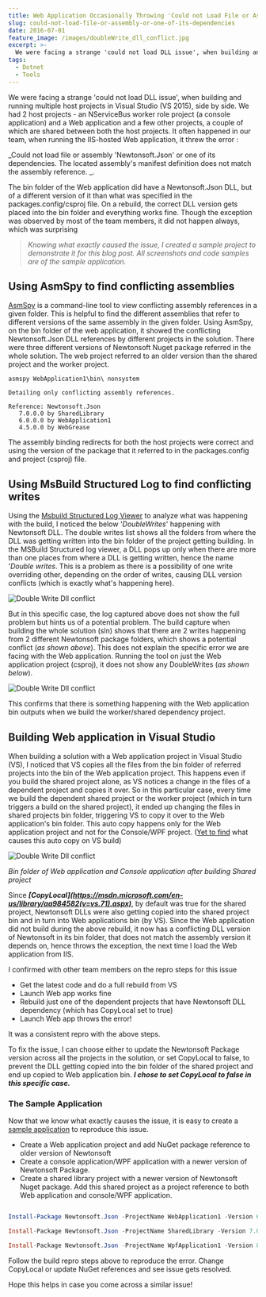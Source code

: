```yaml
---
title: Web Application Occasionally Throwing 'Could not Load File or Assembly or one of its Dependencies' Exception
slug: could-not-load-file-or-assembly-or-one-of-its-dependencies
date: 2016-07-01
feature_image: /images/doubleWrite_dll_conflict.jpg
excerpt: >-
  We were facing a strange 'could not load DLL issue', when building and running multiple host projects in Visual Studio (VS 2015), side by side. We had 2 host projects...
tags:
  - Dotnet
  - Tools
---
```

We were facing a strange 'could not load DLL issue', when building and running multiple host projects in Visual Studio (VS 2015), side by side. We had 2 host projects - an NServiceBus worker role project (a console application) and a Web application and a few other projects, a couple of which are shared between both the host projects. It often happened in our team, when running the IIS-hosted Web application, it threw the error :

\_Could not load file or assembly 'Newtonsoft.Json' or one of its dependencies. The located assembly's manifest definition does not match the assembly reference. \_.

The bin folder of the Web application did have a Newtonsoft.Json DLL, but of a different version of it than what was specified in the packages.config/csproj file. On a rebuild, the correct DLL version gets placed into the bin folder and everything works fine. Though the exception was observed by most of the team members, it did not happen always, which was surprising

> _Knowing what exactly caused the issue, I created a sample project to demonstrate it for this blog post. All screenshots and code samples are of the sample application._

## Using AsmSpy to find conflicting assemblies

[AsmSpy](https://github.com/mikehadlow/AsmSpy) is a command-line tool to view conflicting assembly references in a given folder. This is helpful to find the different assemblies that refer to different versions of the same assembly in the given folder. Using AsmSpy, on the bin folder of the web application, it showed the conflicting Newtonsoft.Json DLL references by different projects in the solution. There were three different versions of Newtonsoft Nuget package referred in the whole solution. The web project referred to an older version than the shared project and the worker project.

```text
asmspy WebApplication1\bin\ nonsystem

Detailing only conflicting assembly references.

Reference: Newtonsoft.Json
   7.0.0.0 by SharedLibrary
   6.0.0.0 by WebApplication1
   4.5.0.0 by WebGrease

```

The assembly binding redirects for both the host projects were correct and using the version of the package that it referred to in the packages.config and project (csproj) file.

## Using MsBuild Structured Log to find conflicting writes

Using the [Msbuild Structured Log Viewer](https://github.com/KirillOsenkov/MSBuildStructuredLog) to analyze what was happening with the build, I noticed the below '_DoubleWrites_' happening with Newtonsoft DLL. The double writes list shows all the folders from where the DLL was getting written into the bin folder of the project getting building. In the MSBuild Structured log viewer, a DLL pops up only when there are more than one places from where a DLL is getting written, hence the name '_Double writes_. This is a problem as there is a possibility of one write overriding other, depending on the order of writes, causing DLL version conflicts (which is exactly what's happening here).

![Double Write Dll conflict](/images/doubleWrite_msbuildLogViewer.png)

But in this specific case, the log captured above does not show the full problem but hints us of a potential problem. The build capture when building the whole solution (sln) shows that there are 2 writes happening from 2 different Newtonsoft package folders, which shows a potential conflict (_as shown above_). This does not explain the specific error we are facing with the Web application. Running the tool on just the Web application project (csproj), it does not show any DoubleWrites (_as shown below_).

![Double Write Dll conflict](/images/doubleWrite_proj_msbuildLogViewer.png)

This confirms that there is something happening with the Web application bin outputs when we build the worker/shared dependency project.

## Building Web application in Visual Studio

When building a solution with a Web application project in Visual Studio (VS), I noticed that VS copies all the files from the bin folder of referred projects into the bin of the Web application project. This happens even if you build the shared project alone, as VS notices a change in the files of a dependent project and copies it over. So in this particular case, every time we build the dependent shared project or the worker project (which in turn triggers a build on the shared project), it ended up changing the files in shared projects bin folder, triggering VS to copy it over to the Web application's bin folder. This auto copy happens only for the Web application project and not for the Console/WPF project. ([Yet to find](https://twitter.com/rahulpnath/status/745841691979022336) what causes this auto copy on VS build)

![Double Write Dll conflict](/images/doubleWrite_dll_conflict.jpg)

_Bin folder of Web application and Console application after building Shared project_

Since **_\[CopyLocal\](https://msdn.microsoft.com/en-us/library/aa984582(v=vs.71).aspx)_**, by default was true for the shared project, Newtonsoft DLLs were also getting copied into the shared project bin and in turn into Web applications bin (by VS). Since the Web application did not build during the above rebuild, it now has a conflicting DLL version of Newtonsoft in its bin folder, that does not match the assembly version it depends on, hence throws the exception, the next time I load the Web application from IIS.

I confirmed with other team members on the repro steps for this issue

-   Get the latest code and do a full rebuild from VS
-   Launch Web app works fine
-   Rebuild just one of the dependent projects that have Newtonsoft DLL dependency (which has CopyLocal set to true)
-   Launch Web app throws the error!

It was a consistent repro with the above steps.

To fix the issue, I can choose either to update the Newtonsoft Package version across all the projects in the solution, or set CopyLocal to false, to prevent the DLL getting copied into the bin folder of the shared project and end up copied to Web application bin. **_I chose to set CopyLocal to false in this specific case._**

### The Sample Application

Now that we know what exactly causes the issue, it is easy to create a [sample application](https://github.com/rahulpnath/Blog/tree/master/DoubleWrites) to reproduce this issue.

-   Create a Web application project and add NuGet package reference to older version of Newtonsoft
-   Create a console application/WPF application with a newer version of Newtonsoft Package.
-   Create a shared library project with a newer version of Newtonsoft Nuget package. Add this shared project as a project reference to both Web application and console/WPF application.

```powershell

Install-Package Newtonsoft.Json -ProjectName WebApplication1 -Version 6.0.1

Install-Package Newtonsoft.Json -ProjectName SharedLibrary -Version 7.0.1

Install-Package Newtonsoft.Json -ProjectName WpfApplication1 -Version 8.0.3

```

Follow the build repro steps above to reproduce the error. Change CopyLocal or update NuGet references and see issue gets resolved.

Hope this helps in case you come across a similar issue!